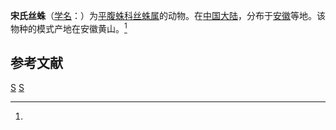 {{Speciesbox
| taxon = Sergiolus songi
| binomial_authority = (Xu, 1991)<ref name='id14400'>{{cite web| url =http://www.bioinfo.cn/db05/BjdwSpecies.php?action=view&id=14400| title =宋氏丝蛛| work =《中国动物物种编目数据库》| publisher =中国科学院微生物研究所| author =中国科学院动物研究所| accessdate =2009-04-28| deadurl =yes| archiveurl =https://web.archive.org/web/20160305051023/http://www.bioinfo.cn/db05/BjdwSpecies.php?action=view&id=14400| archivedate =2016-03-05}}</ref>
}}

'''宋氏丝蛛'''（[[学名|学名]]：{{lang|la|''Sergiolus songi''}}）为[[平腹蛛科|平腹蛛科]][[丝蛛属|丝蛛属]]的动物。在[[中国大陆|中国大陆]]，分布于[[安徽|安徽]]等地。该物种的模式产地在安徽黄山。<ref name='id14400'/>

== 参考文献 ==
{{reflist}}

{{蜘蛛小作品}}

{{taxonbar}}
[[Category:_1991年描述的动物|S]]
[[Category:丝蛛属|S]]
